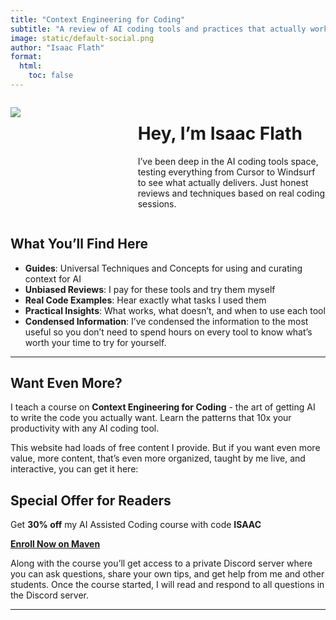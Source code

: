 ```yaml
---
title: "Context Engineering for Coding"
subtitle: "A review of AI coding tools and practices that actually work and improve your productivity"
image: static/default-social.png
author: "Isaac Flath"
format:
  html:
    toc: false
---
```


::: {.column-page}

:::: {.columns}

::: {.column width="30%"}
![](static/profile_img.jpg){.rounded .img-fluid}
:::

::: {.column width="5%"}
:::

::: {.column width="65%"}

# Hey, I'm Isaac Flath

I've been deep in the AI coding tools space, testing everything from Cursor to Windsurf to see what actually delivers. Just honest reviews and techniques based on real coding sessions.

:::

::::

## What You'll Find Here

- **Guides**: Universal Techniques and Concepts for using and curating context for AI
- **Unbiased Reviews**: I pay for these tools and try them myself
- **Real Code Examples**: Hear exactly what tasks I used them
- **Practical Insights**: What works, what doesn't, and when to use each tool
- **Condensed Information**: I've condensed the information to the most useful so you don't need to spend hours on every tool to know what's worth your time to try for yourself.


---

## Want Even More?

I teach a course on **Context Engineering for Coding** - the art of getting AI to write the code you actually want. Learn the patterns that 10x your productivity with any AI coding tool.

This website had loads of free content I provide.  But if you want even more value, more content, that's even more organized, taught by me live, and interactive, you can get it here:

:::{.callout-tip}
## Special Offer for Readers
Get **30% off** my AI Assisted Coding course with code **ISAAC**

[**Enroll Now on Maven**](https://maven.com/kentro/context-engineering-for-coding?promoCode=ISAAC){.btn .btn-primary .btn-lg}
:::

Along with the course you'll get access to a private Discord server where you can ask questions, share your own tips, and get help from me and other students.  Once the course started, I will read and respond to all questions in the Discord server.

---
:::